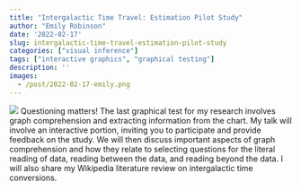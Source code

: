 ```yaml
---
title: "Intergalactic Time Travel: Estimation Pilot Study"
author: "Emily Robinson"
date: '2022-02-17'
slug: intergalactic-time-travel-estimation-pilot-study
categories: ["visual inference"]
tags: ["interactive graphics", "graphical testing"]
description: ''
images:
  - /post/2022-02-17-emily.png
---
```


![](/post/2022-02-17-emily.png)
Questioning matters! The last graphical test for my research involves graph comprehension and extracting information from the chart. My talk will involve an interactive portion, inviting you to participate and provide feedback on the study. We will then discuss important aspects of graph comprehension and how they relate to selecting questions for the literal reading of data, reading between the data, and reading beyond the data. I will also share my Wikipedia literature review on intergalactic time conversions.
